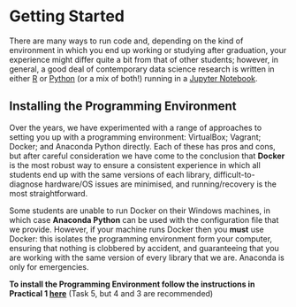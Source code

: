 # Getting Started

There are many ways to run code and, depending on the kind of environment in which you end up working or studying after graduation, your experience might differ quite a bit from that of other students; however, in general, a good deal of contemporary data science research is written in either [R](https://www.r-project.org) or [Python](https://www.python.org) (or a mix of both!) running in a [Jupyter Notebook](https://jupyter.org).

## Installing the Programming Environment

Over the years, we have experimented with a range of approaches to setting you up with a programming environment: VirtualBox; Vagrant; Docker; and Anaconda Python directly. Each of these has pros and cons, but after careful consideration we have come to the conclusion that **Docker** is the most robust way to ensure a consistent experience in which all students end up with the same versions of each library, difficult-to-diagnose hardware/OS issues are minimised, and running/recovery is the most straightforward. 

Some students are unable to run Docker on their Windows machines, in which case **Anaconda Python** can be used with the configuration file that we provide. However, if your machine runs Docker then you **must** use Docker: this isolates the programming environment form your computer, ensuring that nothing is clobbered by accident, and guaranteeing that you are working with the same version of every library that we are. Anaconda is only for emergencies.

__To install the Programming Environment follow the instructions in Practical 1 [here](https://github.com/jreades/fsds/blob/master/practicals/Practical-01-Getting_Started.ipynb)__ (Task 5, but 4 and 3 are recommended)
